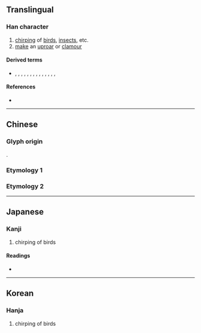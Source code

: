 {{character info/new}}
==Translingual==

===Han character===
{{Han char|rn=30|rad=口|as=10|sn=13|four=60904|canj=RRRD,XRRRD|ids=⿱品木}}

# [[chirp]]ing of [[bird]]s, [[insect]]s, etc.
# [[make]] an [[uproar]] or [[clamour]]

====Derived terms====
* {{l|mul|噪}}, {{l|mul|臊}}, {{l|mul|澡}}, {{l|mul|燥}}, {{l|mul|操}}, {{l|mul|躁}}, {{l|mul|幧}}, {{l|mul|鱢}}, {{l|mul|懆}}, {{l|mul|繰}}, {{l|mul|橾}}, {{l|mul|譟}}, {{l|mul|璪}}, {{l|mul|趮}}, {{l|mul|劋}}

====References====
* {{Han ref|kx=0201.160|dkj=04029|dj=0424.100|hdz=10667.150|uh=55BF|ud=21951|bh=DCD5|bd=56533}}

----

==Chinese==
{{zh-forms}}

===Glyph origin===
{{Han etym}}
{{Han compound|品|木|t1=three birds|t2=tree|ls=ic}}.

===Etymology 1===
{{zh-see|噪|v}}

===Etymology 2===
{{zh-see|鍬|v}}

----

==Japanese==

===Kanji===
{{ja-kanji|grade=|rs=口10}}

# chirping of birds

====Readings====
* {{ja-readings|on=[[そう]] (sō), [[しょう]] (shō)|kun=[[さわぐ]] (sawagu), [[かしましい]] (kashimashii), [[すき]] (suki)}}

----

==Korean==

===Hanja===
{{ko-hanja|hangeul=소|rv=so|mr=so}}

# chirping of birds
